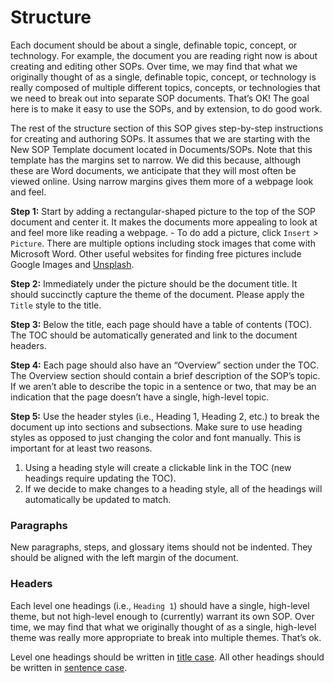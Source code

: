 # Structure {#sec-as_structure .unnumbered}

Each document should be about a single, definable topic, concept, or technology. For example, the document you are reading right now is about creating and editing other SOPs. Over time, we may find that what we originally thought of as a single, definable topic, concept, or technology is really composed of multiple different topics, concepts, or technologies that we need to break out into separate SOP documents. That's OK! The goal here is to make it easy to use the SOPs, and by extension, to do good work. 

The rest of the structure section of this SOP gives step-by-step instructions for creating and authoring SOPs. It assumes that we are starting with the New SOP Template document located in Documents/SOPs. Note that this template has the margins set to narrow. We did this because, although these are Word documents, we anticipate that they will most often be viewed online. Using narrow margins gives them more of a webpage look and feel. 

**Step 1:** Start by adding a rectangular-shaped picture to the top of the SOP document and center it. It makes the documents more appealing to look at and feel more like reading a webpage. 
  - To do add a picture, click `Insert` > `Picture`. There are multiple options including stock images that come with Microsoft Word. Other useful websites for finding free pictures include Google Images and [Unsplash](https://unsplash.com/).   

**Step 2:** Immediately under the picture should be the document title. It should succinctly capture the theme of the document. Please apply the `Title` style to the title. 

**Step 3:** Below the title, each page should have a table of contents (TOC). The TOC should be automatically generated and link to the document headers. 

**Step 4:** Each page should also have an “Overview” section under the TOC. The Overview section should contain a brief description of the SOP’s topic. If we aren't able to describe the topic in a sentence or two, that may be an indication that the page doesn't have a single, high-level topic. 

**Step 5:** Use the header styles (i.e., Heading 1, Heading 2, etc.) to break the document up into sections and subsections. Make sure to use heading styles as opposed to just changing the color and font manually. This is important for at least two reasons. 

  1. Using a heading style will create a clickable link in the TOC (new headings require updating the TOC).  
  2. If we decide to make changes to a heading style, all of the headings will automatically be updated to match. 

### Paragraphs 
New paragraphs, steps, and glossary items should not be indented. They should be aligned with the left margin of the document. 

### Headers 
Each level one headings (i.e., `Heading 1`) should have a single, high-level theme, but not high-level enough to (currently) warrant its own SOP. Over time, we may find that what we originally thought of as a single, high-level theme was really more appropriate to break into multiple themes. That’s ok.  

Level one headings should be written in [title case](https://en.wikipedia.org/wiki/Title_case). All other headings should be written in [sentence case](https://en.wiktionary.org/wiki/sentence_case). 